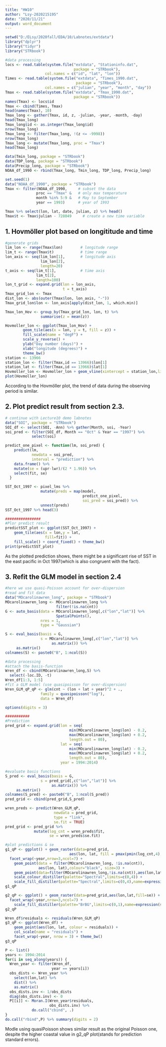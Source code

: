 ---
title: "HW10"
author: "Lsy-2020215195"
date: "2020/11/21"
output: word_document
---

```{r setup, include=FALSE}
setwd("D:/ELsy/2020fall/EDA/10/Labnotes/extdata")
library("dplyr")
library("tidyr")
library("STRbook")
```

```{r}
#data processing
locs <- read.table(system.file("extdata", "Stationinfo.dat",
                               package = "STRbook"),
                  col.names = c("id", "lat", "lon"))
Times <- read.table(system.file("extdata", "Times_1990.dat",
                                package = "STRbook"),
                  col.names = c("julian", "year", "month", "day"))
Tmax <- read.table(system.file("extdata", "Tmax_1990.dat",
                               package = "STRbook"))
names(Tmax) <- locs$id
Tmax <- cbind(Times, Tmax)
head(names(Tmax), 10)
Tmax_long <- gather(Tmax, id, z, -julian, -year, -month, -day)
head(Tmax_long)
Tmax_long$id <- as.integer(Tmax_long$id)
nrow(Tmax_long)
Tmax_long <- filter(Tmax_long, !(z <= -9998))
nrow(Tmax_long)
Tmax_long <- mutate(Tmax_long, proc = "Tmax")
head(Tmax_long)

data(Tmin_long, package = "STRbook")
data(TDP_long, package = "STRbook")
data(Precip_long, package = "STRbook")
NOAA_df_1990 <- rbind(Tmax_long, Tmin_long, TDP_long, Precip_long)

set.seed(1)
data("NOAA_df_1990", package = "STRbook")
Tmax <- filter(NOAA_df_1990,     # subset the data
              proc == "Tmax" &   # only max temperature
              month %in% 5:9 &   # May to September
              year == 1993)      # year of 1993

Tmax %>% select(lon, lat, date, julian, z) %>% head()
Tmax$t <- Tmax$julian - 728049     # create a new time variable

```
## 1. Hovmöller plot based on longititude and time
```{r,eval=FALSE}
#generate grids
lim_lon <- range(Tmax$lon)        # longitude range
lim_t <- range(Tmax$t)            # time range
lon_axis <- seq(lim_lon[1],       # longitude axis
                lim_lon[2],
                length=20)
t_axis <- seq(lim_t[1],           # time axis
              lim_t[2],
              length=100)
lon_t_grid <- expand.grid(lon = lon_axis,
                          t = t_axis)
Tmax_grid_lon <- Tmax
dist_lon <- abs(outer(Tmax$lon, lon_axis, "-"))
Tmax_grid_lon$lon <- lon_axis[apply(dist_lon, 1, which.min)]

Tmax_lon_Hov <- group_by(Tmax_grid_lon, lon, t) %>%
                summarise(z = mean(z))

Hovmoller_lon <- ggplot(Tmax_lon_Hov) +            
        geom_tile(aes(x = lon, y = t, fill = z)) +
        fill_scale(name = "degF") +     
        scale_y_reverse() +           
        ylab("Day number (days)") +     
        xlab("longitude (degrees)") +    
        theme_bw()                    
station <- 13966
station_lon <- filter(Tmax,id == 13966)$lon[1]
station_lat <- filter(Tmax,id == 13966)$lat[1]
Hovmoller_lon <- Hovmoller_lon + geom_vline(xintercept = station_lon,linetype='dashed')
plot(Hovmoller_lon)
```
According to the Hovmöller plot, the trend of data during the observing period is similar.

## 2. Plot predict result from section 2.3.
```{r,eval=FALSE}
# continue with Lecture10 demo labnotes
data("SOI", package = "STRbook")
SOI_df <- select(SOI, -Ann) %>% gather(Month, soi, -Year)
soi_pred <- filter(SOI_df, Month == "Oct" & Year == "1997") %>%
            select(soi)

predict_one_pixel <- function(lm, soi_pred) {
    predict(lm,                           
            newdata = soi_pred,          
            interval = "prediction") %>%  
    data.frame() %>%                      
    mutate(se = (upr-lwr)/(2 * 1.96)) %>% 
    select(fit, se)                       
  }

SST_Oct_1997 <- pixel_lms %>%
                mutate(preds = map(model,
                                   predict_one_pixel,
                                   soi_pred = soi_pred)) %>%
                unnest(preds)
SST_Oct_1997 %>% head(3) 

################
#Plor predict result
predictSST_plot <- ggplot(SST_Oct_1997) +
    geom_tile(aes(x = lon,y = lat,       
                  fill=fit)) +
    fill_scale() + coord_fixed() + theme_bw()
print(predictSST_plot)
```
As the plotted prediction shows, there might be a significant rise of SST in the east pacific in Oct 1997(which is also congruent with the fact).


## 3. Refit the GLM model in section 2.4
```{R}
#here we use quasi-Poisson account for over-dispersion
#read and fit data
data("MOcarolinawren_long", package = "STRbook")
MOcarolinawren_long <- MOcarolinawren_long %>%
                       filter(!is.na(cnt))
G <- auto_basis(data = MOcarolinawren_long[,c("lon","lat")] %>%
                       SpatialPoints(),          
                nres = 1,                         
                type = "Gaussian")                

S <- eval_basis(basis = G,                      
                s = MOcarolinawren_long[,c("lon","lat")] %>%
                     as.matrix()) %>%           
     as.matrix()                                
colnames(S) <- paste0("B", 1:ncol(S))

#data processing
#attach the basis-function 
Wren_df <- cbind(MOcarolinawren_long,S) %>%
  select(-loc.ID, -t)
Wren_df[1:3, 1:5]
#fit a GLM model (use quasipoisson for over-dispersion)
Wren_GLM_qP_qP <- glm(cnt ~ (lon + lat + year)^2 + ., 
                family = quasipoisson("log"),     
                data = Wren_df)             

options(digits = 3)

###########
#Prediction
pred_grid <- expand.grid(lon = seq(
                             min(MOcarolinawren_long$lon) - 0.2,
                             max(MOcarolinawren_long$lon) + 0.2,
                             length.out = 80),
                         lat = seq(
                             min(MOcarolinawren_long$lat) - 0.2,
                             max(MOcarolinawren_long$lat) + 0.2,
                             length.out = 80),
                         year = 1994:2014)

#evaluate basis functions
S_pred <- eval_basis(basis = G,                   
                s = pred_grid[,c("lon","lat")] %>% 
                     as.matrix()) %>%            
     as.matrix()                                 
colnames(S_pred) <- paste0("B", 1:ncol(S_pred))  
pred_grid <- cbind(pred_grid,S_pred)             

wren_preds <- predict(Wren_GLM_qP,
                      newdata = pred_grid,
                      type = "link",
                      se.fit = TRUE)
pred_grid <- pred_grid %>%
             mutate(log_cnt = wren_preds$fit,
                    se = wren_preds$se.fit)

#plot predictions & se
g1_qP <- ggplot() + geom_raster(data=pred_grid,
                             aes(lon, lat, fill = pmax(pmin(log_cnt,4),0))) +
  facet_wrap(~year,nrow=3,ncol=7) +
    geom_point(data = filter(MOcarolinawren_long, !is.na(cnt)),
               aes(lon, lat),colour="black", size=3) +
    geom_point(data=filter(MOcarolinawren_long,!is.na(cnt)),aes(lon,lat,colour=log(cnt)),size=2) +
    scale_colour_distiller(palette="Spectral",limits=c(0,4)) +
    scale_fill_distiller(palette="Spectral",limits=c(0,4),name=expression(log(Y[t]))) + theme_bw()
g1_qP

g2_qP <- ggplot() + geom_raster(data=pred_grid,aes(lon,lat,fill=se)) +
  facet_wrap(~year,nrow=3,ncol=7) +
    scale_fill_distiller(palette="BrBG",limits=c(0,1),name=expression(s.e.)) + theme_bw()
g2_qP

Wren_df$residuals <- residuals(Wren_GLM_qP)
g3_qP <- ggplot(Wren_df) +
    geom_point(aes(lon, lat, colour = residuals)) +
    col_scale(name = "residuals") +
    facet_wrap(~year, nrow = 3) + theme_bw()
g3_qP

P <- list()                                
years <- 1994:2014
for(i in seq_along(years)) {                
  Wren_year <- filter(Wren_df,
                     year == years[i])      
  obs_dists <- Wren_year %>%                
    select(lon,lat) %>%                     
    dist() %>%                              
    as.matrix()                            
  obs_dists.inv <- 1/obs_dists             
  diag(obs_dists.inv) <- 0                
  P[[i]] <- Moran.I(Wren_year$residuals,   
                    obs_dists.inv) %>%
            do.call("cbind", .)            
}
do.call("rbind",P) %>% summary(digits = 2)

```

Modle using quasiPoisson shows similar result as the original Poisson one, despite the higher coastal value in g2_qP plot(stands for prediction standard errors).
